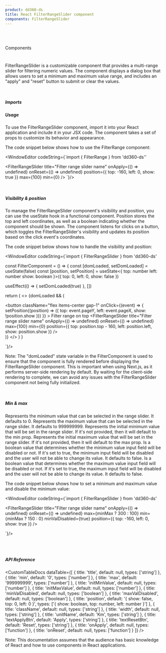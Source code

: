 ```yaml
---
product: dd360-ds
title: React FilterRangeSlider component
components: FilterRangeSlider
---
```


<br id='top' />
<br />

<Label>Components</Label>

# <HeaderDocCustom title="Filter Range Slider" pathUrl="components-filterrangeslider--filter-range-slider" />


FilterRangeSlider is a customizable component that provides a 
multi-range slider for filtering numeric values. The component displays 
a dialog box that allows users to set a minimum and maximum value 
range, and includes an "apply" and "reset" button to submit or clear 
the values.

<br />

##### <span name="floating-nav">Imports</span>

<WindowEditor codeString="import { FilterRangeSlider } from 'dd360-ds'" />

##### <span name="floating-nav">Usage</span>

To use the FilterRangeSlider component, import it into your React 
application and include it in your JSX code. The component takes a 
set of props to customize its behavior and appearance.

<Playground>
  <FilterRangeSliderCustom />
</Playground>

The code snippet below shows how to use the FilterRange component:

<WindowEditor
    codeString={`import { FilterRange } from 'dd360-ds''

<FilterRangeSlider
  title="Filter range slider name"
  onApply={() => undefined}
  onReset={() => undefined}
  position={{
      top: -160,
      left: 0,
      show: true
  }}
  max={100}
  min={0}
/>
`}/>

<br />

##### <span name="floating-nav">Visibility & position</span>

To manage the FilterRangeSlider component's visibility and position, you can use the
useState hook in a functional component. Position stores the top and left
coordinates, as well as a boolean indicating whether the component should be
shown. The component listens for clicks on a button, which toggles the
FilterRangeSlider's visibility and updates its position based on the click event's
coordinates.

<Playground>
  <FilterRangeSliderCustom onTop />
</Playground>

The code snippet below shows how to handle the visibility and position:

<WindowEditor
    codeString={`import { FilterRangeSlider } from 'dd360-ds'

const FilterComponent = () => {
  const [domLoaded, setDomLoaded] = useState<boolean>(false)
  const [position, setPosition] = useState<{
    top: number
    left: number
    show: boolean
  }>({
    top: 0,
    left: 0,
    show: false
  })

useEffect(() => { setDomLoaded(true) }, [])

return (
    <>
      {domLoaded && (
        <div>
          <button
            className="flex items-center gap-1"
            onClick={(event) => {
              setPosition((position) => ({
                top: event.pageY,
                left: event.pageX,
                show: !position.show
              }))
            }}
          >
            <Text size="lg" bold>
              Filter range on top
            </Text>
            <DynamicHeroIcon icon="FilterIcon" className="w-4 h-4" />
          </button>
          <FilterRangeSlider
            title="Filter range slider name"
            onApply={() => undefined}
            onReset={() => undefined}
            max={100}
            min={0}
            position={{
              top: position.top - 160,
              left: position.left,
              show: position.show
            }}
          />
        </div>
      )}
    </>
  )
}

 `}/>

Note: The "domLoaded" state variable in the FilterComponent is used to ensure 
that the component is fully rendered before displaying the FilterRangeSlider 
component. This is important when using Next.js, as it performs server-side 
rendering by default. By waiting for the client-side rendering to complete, 
we can avoid any issues with the FilterRangeSlider component not being fully initialized.

<br />

##### <span name="floating-nav">Min & max</span>

<TagDocs text='min' />
Represents the minimum value that can be selected in the 
range slider. It defaults to 0.

<TagDocs text='max' />
Represents the maximum value that can be selected in the 
range slider. It defaults to 999999999.

<TagDocs text='initMinValue' />
Represents the initial minimum value that will be set 
in the range slider. If it's not provided, then it will default to the min prop.

<TagDocs text='initMaxValue' />
Represents the initial maximum value that will be set 
in the range slider. If it's not provided, then it will default to the max prop.

<TagDocs text='minValDisabled' />
Is a boolean value that determines whether the minimum 
value input field will be disabled or not. If it's set to true, the minimum 
input field will be disabled and the user will not be able to change its value. 
It defaults to false.

<TagDocs text='maxValDisabled' />
Is a boolean value that determines whether the maximum 
value input field will be disabled or not. If it's set to true, the maximum input 
field will be disabled and the user will not be able to change its value. It 
defaults to false.

<Playground>
  <FilterRangeSliderCustom minMax />
</Playground>

The code snippet below shows how to set a minimum and maximum value and disable the minimum value:

<WindowEditor
    codeString={`import { FilterRangeSlider } from 'dd360-ds'

<FilterRangeSlider
  title="Filter range slider name"
  onApply={() => undefined}
  onReset={() => undefined}
  max={minMax ? 300 : 100}
  min={minMax ? 150 : 0}
  minValDisabled={true}
  position={{
    top: -160,
    left: 0,
    show: true
  }}
/>

 `}/>

<br />
<br />

##### <span name="floating-nav">API Reference</span>

<CustomTableDocs
  dataTable={[
    { title: 'title', default: null, types: ['string'] },
    { title: 'min', default: '0', types: ['number'] },
    { title: 'max', default: '999999999', types: ['number'] },
    { title: 'initMinValue', default: null, types: ['number'] },
    { title: 'initMaxValue', default: null, types: ['number'] },
    { title: 'minValDisabled', default: null, types: ['boolean'] },
    { title: 'maxValDisabled', default: null, types: ['boolean'] },
    {
      title: 'position',
      default: '{ show: false, top: 0, left: 0 }',
      types: ['{ show: boolean, top: number, left: number }']
    },
    { title: 'className', default: null, types: ['string'] },
    { title: 'width', default: null, types: ['string'] },
    { title: 'unitName', default: 'Km', types: ['string'] },
    { title: 'textApplyBtn', default: 'Apply', types: ['string'] },
    { title: 'textResetBtn', default: 'Reset', types: ['string'] },
    { title: 'onApply', default: null, types: ['function'] },
    { title: 'onReset', default: null, types: ['function'] }
  ]}
/>

Note: This documentation assumes that the audience has basic knowledge of React
and how to use components in React applications.

<BackAndForwardController />